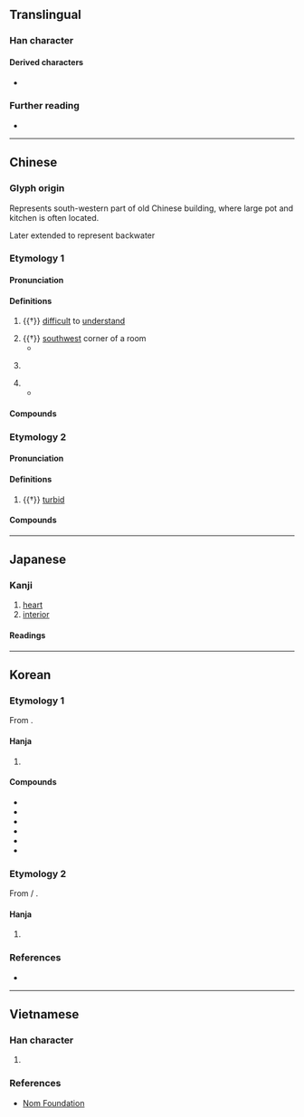 {{also|奥}}
{{character info}}
==Translingual==
{{ja-forms|[[奥]]|[[奥]]|奧}}

===Han character===
{{Han char|rn=37|rad=大|as=10|sn=13|four=27430|canj=HBK|ids=⿱⿵⿱丿冂釆大}}

====Derived characters====
* {{l|mul|[[𠆇]], [[𨞓]], [[𡒃]], [[𡪿]], [[嶴]], [[擙]], [[㜩]], [[㠗]], [[䐿]], [[𣋉]], [[𣤡]], [[燠]], [[𪴃]], [[𪼣]], [[𤺾]], [[䉛]], [[䜒]], [[𣡉]], [[䴈]], [[𩼈]], [[噢]], [[墺]], [[澳]], [[懊]]}}

===Further reading===
* {{Han ref|kx=0253.190|dkj=05985|dj=0515.140|hdz=10547.031|uh=5967|ud=22887|bh=B6F8|bd=46840}}

----

==Chinese==
{{zh-forms|s=奥}}

===Glyph origin===
{{Han etym}}
Represents south-western part of old Chinese building, where large pot and kitchen is often located.

Later extended to represent backwater

===Etymology 1===

====Pronunciation====
{{zh-pron
|m=ào
|m-s=ngao4
|c=ou3
|c-t=au1
|g=ngau4
|h=pfs=o;gd=au4
|j=ghau3
|mb=āu/ngāu
|md=ó̤
|mn=ò/tw,xm:àu
|mn_note=ò - literary; àu - vernacular
|mn-t=o3
|w=2au
|x=ngau4
|mc=y
|oc=1,1
|cat=a,n,pn
}}

====Definitions====
{{head|zh|Han character}}

# {{†}} [[difficult]] to [[understand]]
#: {{zh-x|深奧|abstruse; profound; recondite}}
# {{†}} [[southwest]] corner of a room
#* {{zh-x|奧 窔 之 間，簟 席 之 上，斂 然 聖 王 之 文 章 具 焉，佛 然 平 世 之 俗 起 焉。|...then by merely facing toward the south wall of his room and sitting upon his mat, the full array of forms and outward signs of the sage king would gather about him, and because of him the customs of a tranquil age would develop abundantly. (translation by John Knoblock)|ref=Xunzi}}
# {{zh-short|奧林匹克|[[Olympics]]}}
#: {{zh-x|^奧運會|the Olympic Games}}
# {{zh-short|奧地利|[[Austria]]}}
#* {{zh-x|中 ^奧 合作 符合 兩 國 和 兩 國 人民 共同 利益。|The Sino-'''Austrian''' cooperation is in the interest of the both countries and their people.|ref='''2018''', ''Joint Statement on the Establishment of Friendly Strategic Partnership between the People's Republic of China and the Republic of Austria''}}

====Compounds====
{{zh-der|fold=1|奧衍|奧林匹克|奧旨|一窺堂奧|奧古斯都|古奧|奧窔|冥奧|奧得河|奧遠|愛奧尼亞|媚奧|奧勒岡州|奧匈帝國|奧會模式|弘奧|奧賽羅|希力奧斯|奧登塞|壼奧|典奧|奧龍|奧陶紀|奧運會|奧運|奧賾|奧草|奧義|奧爾良|奧林比亞|奧斯陸|奧援|奧妙|奧博|奧克蘭|奇奧|奧祕|奧主|奧區|奧德賽|堂奧|奧略|國際奧會|博奧|奧會|奧地利|潭奧|深奧|普奧同盟|探奧索隱|深入堂奧|穾奧|戴奧辛|玄奧|淇奧|新奧爾良|樞奧|研精覃奧|普奧戰爭|貝奧武夫|閫奧|精奧|奧維爾|奧依亞依拉克|奧依托格拉克|奧特貝希|奧跡}}

===Etymology 2===

====Pronunciation====
{{zh-pron
|m=yù
|c=juk1
|dial=n
|oc=2,n
|cat=a
}}

====Definitions====
{{head|zh|Han character}}

# {{†}} [[turbid]]

====Compounds====
{{zh-der|fold=1|奧渫}}

----

==Japanese==
{{ja-kanji forms|奥|奧}}

===Kanji===
{{ja-kanji|grade=|rs=大10|shin=奥}}

# [[heart]]
# [[interior]]

====Readings====
{{ja-readings
|goon=おう,おく
|kanon=おう,いく
|kun=おく-,くま-
}}

----

==Korean==

===Etymology 1===
From {{der|ko|ltc|-}} {{ltc-l|奧|id=1}}.

====Hanja====
{{ko-hanja|깊다|깊을|오}}

# {{hanja form of|오|[[deep]]}}

====Compounds====
{{top2}}
* {{ko-l|심오|being [[profound]]; [[abstruse]]|深奧}}
* {{ko-l|오지|[[remote]] [[area]]|奧地}}
* {{ko-l|오묘|[[profundity]]; [[profoundness]]|奧妙}}
* {{ko-l|비오|[[secrecy]]|祕奧}}
* {{ko-l|오밀조밀|being [[elaborate]]|奧密稠密}}
* {{ko-l|산간오지|interiors of a mountain|山間奧地}}
{{bottom}}

===Etymology 2===
From {{der|ko|ltc|-}} {{zh-l|*奧}} / {{ltc-l|燠|id=3}}.

====Hanja====
{{ko-hanja|따뜻하다|따뜻할|옥}}

# {{lb|ko|literary Chinese}} {{alt form|ko|燠||{{hanja form of|옥|[[warmth]]}}}}

===References===
* {{R:hanjadoc|2120}}

----

==Vietnamese==

===Han character===
{{vi-readings|hanviet=áo|nom=áo|rs=大10}}

# {{rfdef|vi|sort=大10}}

===References===
* [http://nomfoundation.org/common/nom_details.php?codepoint=5967 Nom Foundation]